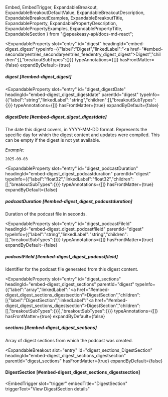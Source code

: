   Embed,
  EmbedTrigger,
  ExpandableBreakout,
  ExpandableBreakoutDefaultValue,
  ExpandableBreakoutDescription,
  ExpandableBreakoutExamples,
  ExpandableBreakoutTitle,
  ExpandableProperty,
  ExpandablePropertyDescription,
  ExpandablePropertyExamples,
  ExpandablePropertyTitle,
  ExpandableSection
} from "@speakeasy-api/docs-md-react";

<ExpandableSection>

<ExpandableProperty
  slot="entry"
  id="digest"
  headingId="embed-digest_digest"
  typeInfo={{"label":"Digest","linkedLabel":"<a href=\"#embed-secondaryentries_secondaryentries_feedentry_digest_digest\">Digest</a>","children":[],"breakoutSubTypes":{}}}
  typeAnnotations={[]}
  hasFrontMatter={false}
  expandByDefault={true}
>

<ExpandablePropertyTitle slot="title">

##### digest [#embed-digest_digest]

</ExpandablePropertyTitle>

</ExpandableProperty>

<ExpandableProperty
  slot="entry"
  id="digest_digestDate"
  headingId="embed-digest_digest_digestdate"
  parentId="digest"
  typeInfo={{"label":"string","linkedLabel":"string","children":[],"breakoutSubTypes":{}}}
  typeAnnotations={[]}
  hasFrontMatter={true}
  expandByDefault={false}
>

<ExpandablePropertyTitle slot="title">

##### digestDate [#embed-digest_digest_digestdate]

</ExpandablePropertyTitle>

<ExpandablePropertyDescription slot="description">

The date this digest covers, in YYYY-MM-DD format. Represents the specific day for which the digest content and updates were compiled. This can be empty if the digest is not yet available.

</ExpandablePropertyDescription>

<ExpandablePropertyExamples slot="examples">

_Example:_

```
2025-09-03
```

</ExpandablePropertyExamples>

</ExpandableProperty>

<ExpandableProperty
  slot="entry"
  id="digest_podcastDuration"
  headingId="embed-digest_digest_podcastduration"
  parentId="digest"
  typeInfo={{"label":"float32","linkedLabel":"float32","children":[],"breakoutSubTypes":{}}}
  typeAnnotations={[]}
  hasFrontMatter={true}
  expandByDefault={false}
>

<ExpandablePropertyTitle slot="title">

##### podcastDuration [#embed-digest_digest_podcastduration]

</ExpandablePropertyTitle>

<ExpandablePropertyDescription slot="description">

Duration of the podcast file in seconds.

</ExpandablePropertyDescription>

</ExpandableProperty>

<ExpandableProperty
  slot="entry"
  id="digest_podcastFileId"
  headingId="embed-digest_digest_podcastfileid"
  parentId="digest"
  typeInfo={{"label":"string","linkedLabel":"string","children":[],"breakoutSubTypes":{}}}
  typeAnnotations={[]}
  hasFrontMatter={true}
  expandByDefault={false}
>

<ExpandablePropertyTitle slot="title">

##### podcastFileId [#embed-digest_digest_podcastfileid]

</ExpandablePropertyTitle>

<ExpandablePropertyDescription slot="description">

Identifier for the podcast file generated from this digest content.

</ExpandablePropertyDescription>

</ExpandableProperty>

<ExpandableProperty
  slot="entry"
  id="digest_sections"
  headingId="embed-digest_digest_sections"
  parentId="digest"
  typeInfo={{"label":"array","linkedLabel":"<a href=\"#embed-digest_digest_sections_digestsection\">DigestSection</a>","children":[{"label":"DigestSection","linkedLabel":"<a href=\"#embed-digest_digest_sections_digestsection\">DigestSection</a>","children":[],"breakoutSubTypes":{}}],"breakoutSubTypes":{}}}
  typeAnnotations={[]}
  hasFrontMatter={true}
  expandByDefault={false}
>

<ExpandablePropertyTitle slot="title">

##### sections [#embed-digest_digest_sections]

</ExpandablePropertyTitle>

<ExpandablePropertyDescription slot="description">

Array of digest sections from which the podcast was created.

</ExpandablePropertyDescription>

</ExpandableProperty>

<ExpandableBreakout
  slot="entry"
  id="digest_sections_DigestSection"
  headingId="embed-digest_digest_sections_digestsection"
  parentId="digest_sections"
  hasFrontMatter={true}
  expandByDefault={false}
>

<ExpandableBreakoutTitle slot="title">

#### DigestSection [#embed-digest_digest_sections_digestsection]

</ExpandableBreakoutTitle>

<ExpandableBreakoutDescription slot="description">

</ExpandableBreakoutDescription>

<ExpandableBreakoutExamples slot="examples">

</ExpandableBreakoutExamples>

<ExpandableBreakoutDefaultValue slot="defaultValue">

</ExpandableBreakoutDefaultValue>

<Embed slot="embed">

<EmbedTrigger
  slot="trigger"
  embedTitle="DigestSection"
  triggerText="View DigestSection details"
>

<Embeddigestsection />

</EmbedTrigger>

</Embed>

</ExpandableBreakout>

</ExpandableSection>